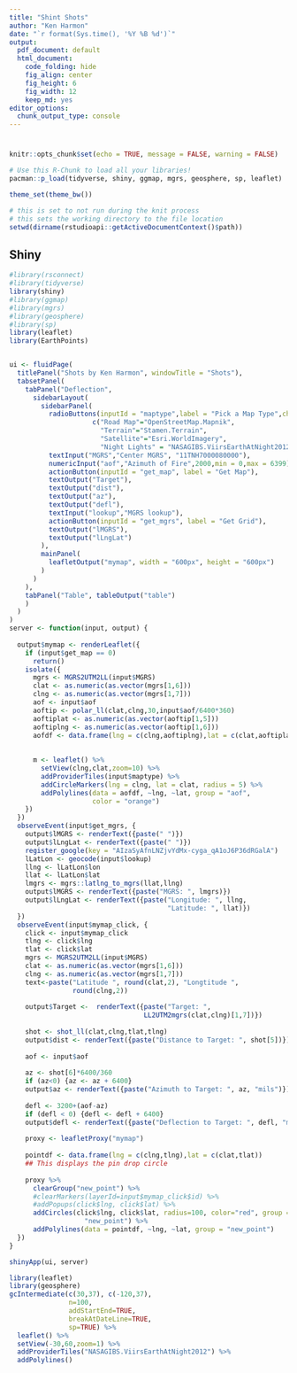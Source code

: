 ```yaml
---
title: "Shint Shots"
author: "Ken Harmon"
date: "`r format(Sys.time(), '%Y %B %d')`"
output:
  pdf_document: default
  html_document:
    code_folding: hide
    fig_align: center
    fig_height: 6
    fig_width: 12
    keep_md: yes
editor_options:
  chunk_output_type: console
---
```


# {.tabset .tabset-fade}

```r
knitr::opts_chunk$set(echo = TRUE, message = FALSE, warning = FALSE)
```

```r
# Use this R-Chunk to load all your libraries!
pacman::p_load(tidyverse, shiny, ggmap, mgrs, geosphere, sp, leaflet)

theme_set(theme_bw())
```

```r
# this is set to not run during the knit process
# this sets the working directory to the file location
setwd(dirname(rstudioapi::getActiveDocumentContext()$path))
```

## Shiny

```r

#library(rsconnect)
#library(tidyverse)
library(shiny)
#library(ggmap)
#library(mgrs)
#library(geosphere)
#library(sp)
library(leaflet)
library(EarthPoints)


ui <- fluidPage(
  titlePanel("Shots by Ken Harmon", windowTitle = "Shots"),
  tabsetPanel(
    tabPanel("Deflection",
      sidebarLayout(
        sidebarPanel(
          radioButtons(inputId = "maptype",label = "Pick a Map Type",choices = 
                     c("Road Map"="OpenStreetMap.Mapnik",
                       "Terrain"="Stamen.Terrain",
                       "Satellite"="Esri.WorldImagery",
                       "Night Lights" = "NASAGIBS.ViirsEarthAtNight2012")),
          textInput("MGRS","Center MGRS", "11TNH7000080000"),
          numericInput("aof","Azimuth of Fire",2000,min = 0,max = 6399),
          actionButton(inputId = "get_map", label = "Get Map"),
          textOutput("Target"),
          textOutput("dist"),
          textOutput("az"),
          textOutput("defl"),
          textInput("lookup","MGRS lookup"),
          actionButton(inputId = "get_mgrs", label = "Get Grid"),
          textOutput("lMGRS"),
          textOutput("lLngLat")
        ),
        mainPanel(
          leafletOutput("mymap", width = "600px", height = "600px")
        )
      )
    ),
    tabPanel("Table", tableOutput("table")
    )
  )
)
server <- function(input, output) {
  
  output$mymap <- renderLeaflet({
    if (input$get_map == 0) 
      return()
    isolate({
      mgrs <- MGRS2UTM2LL(input$MGRS)
      clat <- as.numeric(as.vector(mgrs[1,6]))
      clng <- as.numeric(as.vector(mgrs[1,7]))
      aof <- input$aof
      aoftip <- polar_ll(clat,clng,30,input$aof/6400*360)
      aoftiplat <- as.numeric(as.vector(aoftip[1,5]))
      aoftiplng <- as.numeric(as.vector(aoftip[1,6]))
      aofdf <- data.frame(lng = c(clng,aoftiplng),lat = c(clat,aoftiplat))
      
      
      m <- leaflet() %>% 
        setView(clng,clat,zoom=10) %>%
        addProviderTiles(input$maptype) %>%
        addCircleMarkers(lng = clng, lat = clat, radius = 5) %>%
        addPolylines(data = aofdf, ~lng, ~lat, group = "aof", 
                     color = "orange")
    })
  })
  observeEvent(input$get_mgrs, {
    output$lMGRS <- renderText({paste(" ")})
    output$lLngLat <- renderText({paste(" ")})
    register_google(key = "AIzaSyAfnLNZjvYdMx-cyga_qA1oJ6P36dRGalA")
    lLatLon <- geocode(input$lookup)
    llng <- lLatLon$lon
    llat <- lLatLon$lat
    lmgrs <- mgrs::latlng_to_mgrs(llat,llng)
    output$lMGRS <- renderText({paste("MGRS: ", lmgrs)})
    output$lLngLat <- renderText({paste("Longitude: ", llng, 
                                        "Latitude: ", llat)})
  })
  observeEvent(input$mymap_click, {
    click <- input$mymap_click
    tlng <- click$lng
    tlat <- click$lat
    mgrs <- MGRS2UTM2LL(input$MGRS)
    clat <- as.numeric(as.vector(mgrs[1,6]))
    clng <- as.numeric(as.vector(mgrs[1,7]))
    text<-paste("Latitude ", round(clat,2), "Longtitude ",
                round(clng,2))
    
    output$Target <-  renderText({paste("Target: ", 
                                  LL2UTM2mgrs(clat,clng)[1,7])})
    
    shot <- shot_ll(clat,clng,tlat,tlng)
    output$dist <- renderText({paste("Distance to Target: ", shot[5])})
    
    aof <- input$aof
    
    az <- shot[6]*6400/360
    if (az<0) {az <- az + 6400}
    output$az <- renderText({paste("Azimuth to Target: ", az, "mils")})
    
    defl <- 3200+(aof-az)
    if (defl < 0) {defl <- defl + 6400}
    output$defl <- renderText({paste("Deflection to Target: ", defl, "mils")})
    
    proxy <- leafletProxy("mymap")
    
    pointdf <- data.frame(lng = c(clng,tlng),lat = c(clat,tlat))
    ## This displays the pin drop circle
    
    proxy %>% 
      clearGroup("new_point") %>%
      #clearMarkers(layerId=input$mymap_click$id) %>%
      #addPopups(click$lng, click$lat) %>%
      addCircles(click$lng, click$lat, radius=100, color="red", group = 
                   "new_point") %>%
      addPolylines(data = pointdf, ~lng, ~lat, group = "new_point")
  })
}

shinyApp(ui, server)
```

```r
library(leaflet)
library(geosphere)
gcIntermediate(c(30,37), c(-120,37),
               n=100, 
               addStartEnd=TRUE,
               breakAtDateLine=TRUE,
               sp=TRUE) %>% 
  leaflet() %>% 
  setView(-30,60,zoom=1) %>%
  addProviderTiles("NASAGIBS.ViirsEarthAtNight2012") %>% 
  addPolylines()
```

